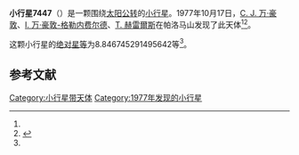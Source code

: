 {{Infobox planet
| bgcolour = #FFFFC0
| name = 7447 Marcusaurelius
| symbol = 
| image = 
| caption = 
| discovery = yes
| discovery_ref = 
| discoverer = [[C._J._万·豪敦|C. J. 万·豪敦]]、[[I._万·豪敦-格勒内费尔德|I. 万·豪敦-格勒内费尔德]]、[[T._赫雷爾斯|T. 赫雷爾斯]]
| discovery_site = [[帕洛马山|帕洛马山]] 
| discovered = 1977年10月17日
| designations = yes
| mp_name = 
| named_after = 
| alt_names = 1142 T-3/ 1989 YH3
| mp_category = [[主带小行星|主带小行星]]
| orbit_ref = <ref name="a">[http://ssd.jpl.nasa.gov/sbdb.cgi?sstr=7447 7447 Marcusaurelius] {{Wayback|url=http://ssd.jpl.nasa.gov/sbdb.cgi?sstr=7447 |date=20210717070328 }}，小行星數據庫瀏覽器（JPL Small-Body Database Browser）－[[美国国家航空航天局|美国国家航空航天局]]喷气推进实验室</ref>
| epoch = 2456400.5 (2013年4月18日更新)
| aphelion = {{convert|2.631819809047839|AU|km|3|abbr=on|lk=out}}
| perihelion = {{convert|2.149453041872592|AU|km|3|abbr=on}}
| semimajor = {{convert|2.390636425460216|AU|km|3|abbr=on}}
| eccentricity = 0.100886685
| period = 1350.108668 [[日|日]]<br />3.7[[儒略年|儒略年]]
| avg_speed = 
| inclination = 6.658469377827045
| asc_node = 297.3779913366225
| mean_anomaly = 
| arg_peri = 8.846745291495642
| satellites = 
| physical_characteristics = yes
| dimensions = 
| mass = 
| density = 
| surface_grav = 
| escape_velocity = 
| sidereal_day = 
| axial_tilt = 
| pole_ecliptic_lat = 
| pole_ecliptic_lon = 
| albedo = 
| temperatures= 
| temp_name1 = 
| mean_temp_1 = 
| max_temp_1 = 
| temp_name2 = 
| max_temp_2 = 
| spectral_type = 
| abs_magnitude = 8.846745291495642
}}

'''小行星7447'''（{{lang-en|7447 Marcusaurelius}}）是一颗围绕[[太阳|太阳]][[公转|公转]]的[[小行星|小行星]]。1977年10月17日，[[C._J._万·豪敦|C. J. 万·豪敦]]、[[I._万·豪敦-格勒内费尔德|I. 万·豪敦-格勒内费尔德]]、[[T._赫雷爾斯|T. 赫雷爾斯]]在帕洛马山发现了此天体<ref name="a" /><ref>{{cite news|title=小行星列表|url=http://cfa-www.harvard.edu/iau/lists/NumberedMPs.txt|accessdate=2013-07-08|newspaper=哈佛大学|archive-date=2008-05-17|archive-url=https://web.archive.org/web/20080517010638/http://cfa-www.harvard.edu/iau/lists/NumberedMPs.txt|dead-url=no}}</ref>。

这颗小行星的[[绝对星等|绝对星等]]为8.846745291495642等<ref name="a" />。

==参考文献==
{{reflist}}
{{Minor Planet Number|[[小行星7446|小行星7446]]|[[小行星7448|小行星7448]]}}

{{小天体}}

[[Category:小行星带天体|Category:小行星带天体]]
[[Category:1977年发现的小行星|Category:1977年发现的小行星]]

{{asteroid-stub}}